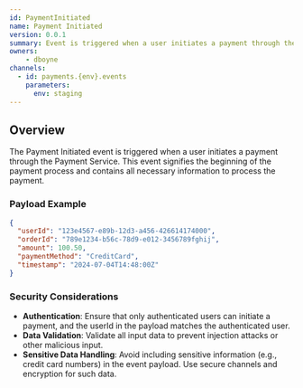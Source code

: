 ```yaml
---
id: PaymentInitiated
name: Payment Initiated
version: 0.0.1
summary: Event is triggered when a user initiates a payment through the Payment Service
owners:
    - dboyne
channels:
  - id: payments.{env}.events
    parameters:
      env: staging
---
```



## Overview

The Payment Initiated event is triggered when a user initiates a payment through the Payment Service. This event signifies the beginning of the payment process and contains all necessary information to process the payment.

<NodeGraph />

### Payload Example

```json 
{
  "userId": "123e4567-e89b-12d3-a456-426614174000",
  "orderId": "789e1234-b56c-78d9-e012-3456789fghij",
  "amount": 100.50,
  "paymentMethod": "CreditCard",
  "timestamp": "2024-07-04T14:48:00Z"
}
```

### Security Considerations

- **Authentication**: Ensure that only authenticated users can initiate a payment, and the userId in the payload matches the authenticated user.
- **Data Validation**: Validate all input data to prevent injection attacks or other malicious input.
- **Sensitive Data Handling**: Avoid including sensitive information (e.g., credit card numbers) in the event payload. Use secure channels and encryption for such data.

<Footer />